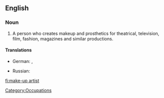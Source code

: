 {{wikipedia}}

==English==

===Noun===

{{en-noun|sg=[[make-up]] [[artist]]}}

# A person who creates makeup and prosthetics for theatrical, television, film, fashion, magazines and similar productions.

====Translations====
{{trans-top|artist who creates makeup for theatrical, television, or film productions}}
*German: {{t-|de|Visagist|m}}, {{t-|de|Maskenbildner|m}}
{{trans-mid}}
* Russian: {{t-|ru|гримёр|m|tr=grimjór|sc=Cyrl}}
{{trans-bottom}}

[[Category:Occupations]]

[[fi:make-up artist]]